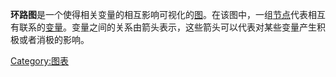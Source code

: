 {{multiple issues|
{{expert|time=2018-11-14T15:12:20+00:00}}
{{original research|time=2018-11-14T15:12:20+00:00}}
{{refimprove|time=2018-11-14T15:12:20+00:00}}
}}
'''环路图'''是一个使得相关变量的相互影响可视化的[[图|图]]。在该图中，一组[[节点|节点]]代表相互有联系的[[变量|变量]]。变量之间的关系由箭头表示，这些箭头可以代表对某些变量产生积极或者消极的影响。

{{math-stub}}

[[Category:图表|Category:图表]]